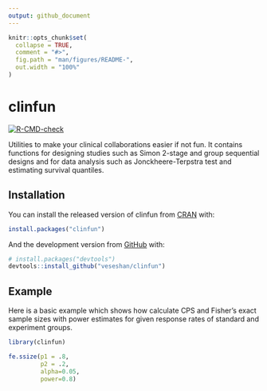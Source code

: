 ```yaml
---
output: github_document
---
```


<!-- README.md is generated from README.Rmd. Please edit that file -->

```r
knitr::opts_chunk$set(
  collapse = TRUE,
  comment = "#>",
  fig.path = "man/figures/README-",
  out.width = "100%"
)
```

# clinfun

<!-- badges: start -->
[![R-CMD-check](https://github.com/veseshan/clinfun/actions/workflows/R-CMD-check.yaml/badge.svg)](https://github.com/veseshan/clinfun/actions/workflows/R-CMD-check.yaml)
<!-- badges: end -->

Utilities to make your clinical collaborations easier if not fun. It contains functions for designing studies such as Simon 2-stage and group sequential designs and for data analysis such as Jonckheere-Terpstra test and estimating survival quantiles.

## Installation

You can install the released version of clinfun from [CRAN](https://CRAN.R-project.org) with:

``` r
install.packages("clinfun")
```

And the development version from [GitHub](https://github.com/) with:

``` r
# install.packages("devtools")
devtools::install_github("veseshan/clinfun")
```
## Example

Here is a basic example which shows how calculate CPS and Fisher's exact sample sizes with power estimates for given response rates of standard and experiment groups.

```r
library(clinfun)

fe.ssize(p1 = .8,
         p2 = .2,
         alpha=0.05,
         power=0.8)
```

